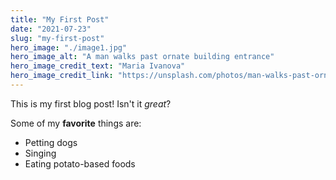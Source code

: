 ```yaml
---
title: "My First Post"
date: "2021-07-23"
slug: "my-first-post"
hero_image: "./image1.jpg"
hero_image_alt: "A man walks past ornate building entrance"
hero_image_credit_text: "Maria Ivanova"
hero_image_credit_link: "https://unsplash.com/photos/man-walks-past-ornate-building-entrance-j_uPcaaNSO4"
---
```


This is my first blog post! Isn't it *great*?

Some of my **favorite** things are:

* Petting dogs
* Singing
* Eating potato-based foods